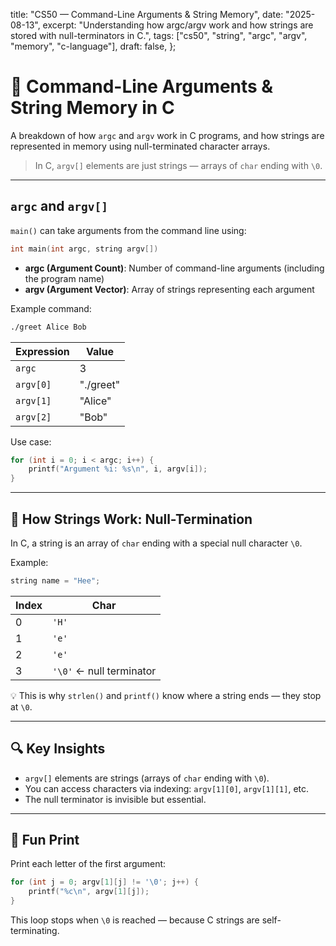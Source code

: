   title: "CS50 — Command-Line Arguments & String Memory",
  date: "2025-08-13",
  excerpt: "Understanding how argc/argv work and how strings are stored with null-terminators in C.",
  tags: ["cs50", "string", "argc", "argv", "memory", "c-language"],
  draft: false,
};

# 🧠 Command-Line Arguments & String Memory in C

A breakdown of how `argc` and `argv` work in C programs, and how strings are represented in memory using null-terminated character arrays.

> In C, `argv[]` elements are just strings — arrays of `char` ending with `\0`.

---

## `argc` and `argv[]`

`main()` can take arguments from the command line using:

```c
int main(int argc, string argv[])
```

- **argc (Argument Count)**: Number of command-line arguments (including the program name)  
- **argv (Argument Vector)**: Array of strings representing each argument

Example command:

```bash
./greet Alice Bob
```

<table>
  <thead>
    <tr>
      <th>Expression</th>
      <th style={{textAlign: "right"}}>Value</th>
    </tr>
  </thead>
  <tbody>
    <tr>
      <td><code>argc</code></td>
      <td style={{textAlign: "right"}}>3</td>
    </tr>
    <tr>
      <td><code>argv[0]</code></td>
      <td style={{textAlign: "right"}}>"./greet"</td>
    </tr>
    <tr>
      <td><code>argv[1]</code></td>
      <td style={{textAlign: "right"}}>"Alice"</td>
    </tr>
    <tr>
      <td><code>argv[2]</code></td>
      <td style={{textAlign: "right"}}>"Bob"</td>
    </tr>
  </tbody>
</table>

Use case:

```c
for (int i = 0; i < argc; i++) {
    printf("Argument %i: %s\n", i, argv[i]);
}
```

---

## 🧵 How Strings Work: Null-Termination

In C, a string is an array of `char` ending with a special null character `\0`.

Example:

```c
string name = "Hee";
```

<table>
  <thead>
    <tr>
      <th>Index</th>
      <th>Char</th>
    </tr>
  </thead>
  <tbody>
    <tr>
      <td>0</td>
      <td><code>'H'</code></td>
    </tr>
    <tr>
      <td>1</td>
      <td><code>'e'</code></td>
    </tr>
    <tr>
      <td>2</td>
      <td><code>'e'</code></td>
    </tr>
    <tr>
      <td>3</td>
      <td><code>'\0'</code> ← null terminator</td>
    </tr>
  </tbody>
</table>

💡 This is why `strlen()` and `printf()` know where a string ends — they stop at `\0`.

---

## 🔍 Key Insights

- `argv[]` elements are strings (arrays of `char` ending with `\0`).
- You can access characters via indexing: `argv[1][0]`, `argv[1][1]`, etc.
- The null terminator is invisible but essential.

---

## 🧪 Fun Print

Print each letter of the first argument:

```c
for (int j = 0; argv[1][j] != '\0'; j++) {
    printf("%c\n", argv[1][j]);
}
```

This loop stops when `\0` is reached — because C strings are self-terminating.

